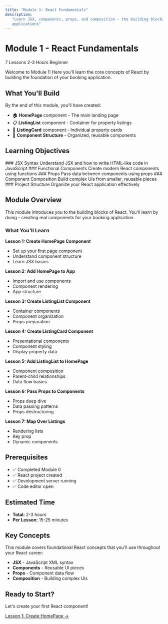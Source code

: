 ```yaml
---
title: "Module 1: React Fundamentals"
description:
   "Learn JSX, components, props, and composition - the building blocks of React
   applications"
---
```


# Module 1 - React Fundamentals

<div className='flex gap-2 mb-4 flex-wrap'>
   <Badge variant='primary'>7 Lessons</Badge>
   <Badge>2-3 Hours</Badge>
   <Badge variant='success'>Beginner</Badge>
</div>

Welcome to Module 1! Here you'll learn the core concepts of React by building
the foundation of your booking application.

## What You'll Build

By the end of this module, you'll have created:

-  🏠 **HomePage** component - The main landing page
-  📋 **ListingList** component - Container for property listings
-  🏡 **ListingCard** component - Individual property cards
-  📐 **Component Structure** - Organized, reusable components

## Learning Objectives

<Steps>
   <Step>
      ### JSX Syntax
      Understand JSX and how to write HTML-like code in JavaScript
   </Step>
   <Step>
      ### Functional Components
      Create modern React components using functions
   </Step>
   <Step>
      ### Props
      Pass data between components using props
   </Step>
   <Step>
      ### Component Composition
      Build complex UIs from smaller, reusable pieces
   </Step>
   <Step>
      ### Project Structure
      Organize your React application effectively
   </Step>
</Steps>

## Module Overview

This module introduces you to the building blocks of React. You'll learn by
doing - creating real components for your booking application.

### What You'll Learn

**Lesson 1: Create HomePage Component**

-  Set up your first page component
-  Understand component structure
-  Learn JSX basics

**Lesson 2: Add HomePage to App**

-  Import and use components
-  Component rendering
-  App structure

**Lesson 3: Create ListingList Component**

-  Container components
-  Component organization
-  Props preparation

**Lesson 4: Create ListingCard Component**

-  Presentational components
-  Component styling
-  Display property data

**Lesson 5: Add ListingList to HomePage**

-  Component composition
-  Parent-child relationships
-  Data flow basics

**Lesson 6: Pass Props to Components**

-  Props deep dive
-  Data passing patterns
-  Props destructuring

**Lesson 7: Map Over Listings**

-  Rendering lists
-  Key prop
-  Dynamic components

## Prerequisites

-  ✅ Completed Module 0
-  ✅ React project created
-  ✅ Development server running
-  ✅ Code editor open

## Estimated Time

-  **Total:** 2-3 hours
-  **Per Lesson:** 15-25 minutes

## Key Concepts

This module covers foundational React concepts that you'll use throughout your
React career:

-  **JSX** - JavaScript XML syntax
-  **Components** - Reusable UI pieces
-  **Props** - Component data flow
-  **Composition** - Building complex UIs

## Ready to Start?

Let's create your first React component!

<div className='mt-6'>
   <a
      href='/docs/react/m1/1_create-homepage'
      className='inline-flex items-center justify-center gap-2 whitespace-nowrap rounded-md text-sm font-medium transition-all bg-primary text-primary-foreground hover:bg-primary/90 h-11 px-8'
   >
      Lesson 1: Create HomePage →
   </a>
</div>
